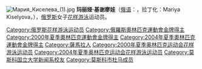 {{MedalTop}}
{{MedalSport | 女子[[韻律泳|韻律泳]]}}
{{MedalGold  | [[2000年夏季奧林匹克運動會|2000年悉尼]] | [[2000年夏季奧林匹克運動會花樣游泳比賽|雙人]]}}
{{MedalGold  | [[2000年夏季奧林匹克運動會|2000年悉尼]] | [[2000年夏季奧林匹克運動會花樣游泳比賽|團體]]}}
{{MedalGold  | [[2004年夏季奧林匹克運動會|2004年雅典]] | [[2004年夏季奧林匹克運動會花樣游泳比賽|團體]]}}
{{MedalBottom}}
[[File:Мария_Киселева_(1).jpg|thumb]]
'''玛丽娅·基谢廖娃'''（[[俄语|俄语]]：'''{{lang|ru|Мари́я Киселёва}}'''，拉丁化：Mariya Kiselyova，{{bd|1974年|9月28日|||}}），[[俄罗斯|俄罗斯]]女子[[花样游泳|花样游泳]]运动员。

{{俄罗斯人小作品}}
{{DEFAULTSORT:Kiselyova, Mariya}}

[[Category:俄罗斯花样游泳运动员|Category:俄罗斯花样游泳运动员]]
[[Category:俄羅斯奧林匹克運動會金牌得主|Category:俄羅斯奧林匹克運動會金牌得主]]
[[Category:2000年夏季奧林匹克運動會金牌得主|Category:2000年夏季奧林匹克運動會金牌得主]]
[[Category:2004年夏季奧林匹克運動會金牌得主|Category:2004年夏季奧林匹克運動會金牌得主]]
[[Category:薩馬拉人|Category:薩馬拉人]]
[[Category:2000年夏季奥林匹克运动会花样游泳运动员|Category:2000年夏季奥林匹克运动会花样游泳运动员]]
[[Category:2004年夏季奥林匹克运动会花样游泳运动员|Category:2004年夏季奥林匹克运动会花样游泳运动员]]
[[Category:莫斯科国立大学新闻系校友|Category:莫斯科国立大学新闻系校友]]
[[Category:莫斯科市杜马成员|Category:莫斯科市杜马成员]]